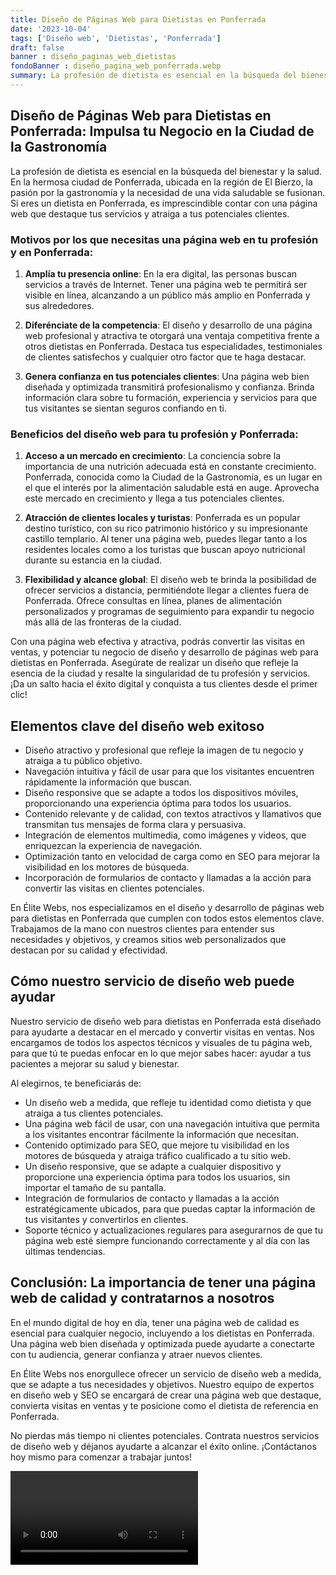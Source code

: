 ```yaml
---
title: Diseño de Páginas Web para Dietistas en Ponferrada
date: '2023-10-04'
tags: ['Diseño web', 'Dietistas', 'Ponferrada']
draft: false
banner : diseño_paginas_web_dietistas
fondoBanner : diseño_pagina_web_ponferrada.webp
summary: La profesión de dietista es esencial en la búsqueda del bienestar y la salud. En la hermosa ciudad de Ponferrada, ubicada en la región de El Bierzo, la pasión por la gastronomía y la necesidad de una vida saludable se fusionan. Si eres un dietista en Ponferrada, es imprescindible contar con una página web que destaque tus servicios y atraiga a tus potenciales clientes.
---
```


## **Diseño de Páginas Web para Dietistas en Ponferrada: Impulsa tu Negocio en la Ciudad de la Gastronomía**

La profesión de dietista es esencial en la búsqueda del bienestar y la salud. En la hermosa ciudad de Ponferrada, ubicada en la región de El Bierzo, la pasión por la gastronomía y la necesidad de una vida saludable se fusionan. Si eres un dietista en Ponferrada, es imprescindible contar con una página web que destaque tus servicios y atraiga a tus potenciales clientes.

### **Motivos por los que necesitas una página web en tu profesión y en Ponferrada:**

1. **Amplía tu presencia online**: En la era digital, las personas buscan servicios a través de Internet. Tener una página web te permitirá ser visible en línea, alcanzando a un público más amplio en Ponferrada y sus alrededores.

2. **Diferénciate de la competencia**: El diseño y desarrollo de una página web profesional y atractiva te otorgará una ventaja competitiva frente a otros dietistas en Ponferrada. Destaca tus especialidades, testimoniales de clientes satisfechos y cualquier otro factor que te haga destacar.

3. **Genera confianza en tus potenciales clientes**: Una página web bien diseñada y optimizada transmitirá profesionalismo y confianza. Brinda información clara sobre tu formación, experiencia y servicios para que tus visitantes se sientan seguros confiando en ti.

### **Beneficios del diseño web para tu profesión y Ponferrada:**

1. **Acceso a un mercado en crecimiento**: La conciencia sobre la importancia de una nutrición adecuada está en constante crecimiento. Ponferrada, conocida como la Ciudad de la Gastronomía, es un lugar en el que el interés por la alimentación saludable está en auge. Aprovecha este mercado en crecimiento y llega a tus potenciales clientes.

2. **Atracción de clientes locales y turistas**: Ponferrada es un popular destino turístico, con su rico patrimonio histórico y su impresionante castillo templario. Al tener una página web, puedes llegar tanto a los residentes locales como a los turistas que buscan apoyo nutricional durante su estancia en la ciudad.

3. **Flexibilidad y alcance global**: El diseño web te brinda la posibilidad de ofrecer servicios a distancia, permitiéndote llegar a clientes fuera de Ponferrada. Ofrece consultas en línea, planes de alimentación personalizados y programas de seguimiento para expandir tu negocio más allá de las fronteras de la ciudad.

Con una página web efectiva y atractiva, podrás convertir las visitas en ventas, y potenciar tu negocio de diseño y desarrollo de páginas web para dietistas en Ponferrada. Asegúrate de realizar un diseño que refleje la esencia de la ciudad y resalte la singularidad de tu profesión y servicios. ¡Da un salto hacia el éxito digital y conquista a tus clientes desde el primer clic!

<GifSeo />

<Cta />

## Elementos clave del diseño web exitoso

- Diseño atractivo y profesional que refleje la imagen de tu negocio y atraiga a tu público objetivo.
- Navegación intuitiva y fácil de usar para que los visitantes encuentren rápidamente la información que buscan.
- Diseño responsive que se adapte a todos los dispositivos móviles, proporcionando una experiencia óptima para todos los usuarios.
- Contenido relevante y de calidad, con textos atractivos y llamativos que transmitan tus mensajes de forma clara y persuasiva.
- Integración de elementos multimedia, como imágenes y videos, que enriquezcan la experiencia de navegación.
- Optimización tanto en velocidad de carga como en SEO para mejorar la visibilidad en los motores de búsqueda.
- Incorporación de formularios de contacto y llamadas a la acción para convertir las visitas en clientes potenciales.

En Élite Webs, nos especializamos en el diseño y desarrollo de páginas web para dietistas en Ponferrada que cumplen con todos estos elementos clave. Trabajamos de la mano con nuestros clientes para entender sus necesidades y objetivos, y creamos sitios web personalizados que destacan por su calidad y efectividad.

## Cómo nuestro servicio de diseño web puede ayudar

Nuestro servicio de diseño web para dietistas en Ponferrada está diseñado para ayudarte a destacar en el mercado y convertir visitas en ventas. Nos encargamos de todos los aspectos técnicos y visuales de tu página web, para que tú te puedas enfocar en lo que mejor sabes hacer: ayudar a tus pacientes a mejorar su salud y bienestar.

Al elegirnos, te beneficiarás de:

- Un diseño web a medida, que refleje tu identidad como dietista y que atraiga a tus clientes potenciales.
- Una página web fácil de usar, con una navegación intuitiva que permita a los visitantes encontrar fácilmente la información que necesitan.
- Contenido optimizado para SEO, que mejore tu visibilidad en los motores de búsqueda y atraiga tráfico cualificado a tu sitio web.
- Un diseño responsive, que se adapte a cualquier dispositivo y proporcione una experiencia óptima para todos los usuarios, sin importar el tamaño de su pantalla.
- Integración de formularios de contacto y llamadas a la acción estratégicamente ubicados, para que puedas captar la información de tus visitantes y convertirlos en clientes.
- Soporte técnico y actualizaciones regulares para asegurarnos de que tu página web esté siempre funcionando correctamente y al día con las últimas tendencias.

## Conclusión: La importancia de tener una página web de calidad y contratarnos a nosotros

En el mundo digital de hoy en día, tener una página web de calidad es esencial para cualquier negocio, incluyendo a los dietistas en Ponferrada. Una página web bien diseñada y optimizada puede ayudarte a conectarte con tu audiencia, generar confianza y atraer nuevos clientes.

En Élite Webs nos enorgullece ofrecer un servicio de diseño web a medida, que se adapte a tus necesidades y objetivos. Nuestro equipo de expertos en diseño web y SEO se encargará de crear una página web que destaque, convierta visitas en ventas y te posicione como el dietista de referencia en Ponferrada.

No pierdas más tiempo ni clientes potenciales. Contrata nuestros servicios de diseño web y déjanos ayudarte a alcanzar el éxito online. ¡Contáctanos hoy mismo para comenzar a trabajar juntos!

<Video />

<CtaBot job='Dietistas' city='Ponferrada'/>

<Gmaps query='Ponferrada+españa+maps' />